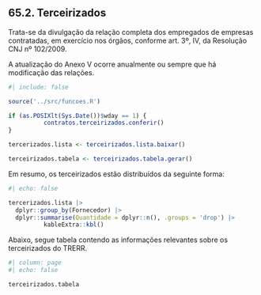 ## 65.2. Terceirizados

Trata-se da divulgação da relação completa dos empregados de empresas contratadas, em exercício nos órgãos, conforme art. 3º, IV, da Resolução CNJ nº 102/2009.

A atualização do Anexo V ocorre anualmente ou sempre que há modificação das relações.


```r
#| include: false

source('../src/funcoes.R')

if (as.POSIXlt(Sys.Date())$wday == 1) {
          contratos.terceirizados.conferir()
}

tercerizados.lista <- terceirizados.lista.baixar()

terceirizados.tabela <- terceirizados.tabela.gerar()

```

Em resumo, os terceirizados estão distribuídos da seguinte forma:


```r
#| echo: false

tercerizados.lista |>
  dplyr::group_by(Fornecedor) |>
  dplyr::summarise(Quantidade = dplyr::n(), .groups = 'drop') |>
          kableExtra::kbl()

```


Abaixo, segue tabela contendo as informações relevantes sobre os terceirizados do TRERR.


```r
#| column: page
#| echo: false

terceirizados.tabela

```


